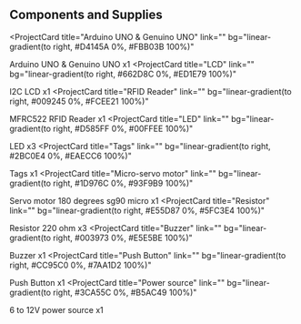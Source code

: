 ## Components and Supplies

<ProjectCard
  title="Arduino UNO & Genuino UNO"
  link=""
  bg="linear-gradient(to right, #D4145A 0%, #FBB03B 100%)"
>
  Arduino UNO & Genuino UNO x1
</ProjectCard>
<ProjectCard
  title="LCD"
  link=""
  bg="linear-gradient(to right, #662D8C 0%, #ED1E79 100%)"
>
  I2C LCD x1
</ProjectCard>
<ProjectCard
  title="RFID Reader"
  link=""
  bg="linear-gradient(to right, #009245 0%, #FCEE21 100%)"
>
  MFRC522 RFID Reader x1
</ProjectCard>
<ProjectCard
  title="LED"
  link=""
  bg="linear-gradient(to right, #D585FF 0%, #00FFEE 100%)"
>
  LED x3
</ProjectCard>
<ProjectCard
  title="Tags"
  link=""
  bg="linear-gradient(to right, #2BC0E4 0%, #EAECC6 100%)"
>
  Tags x1
</ProjectCard>
<ProjectCard
  title="Micro-servo motor"
  link=""
  bg="linear-gradient(to right, #1D976C 0%, #93F9B9 100%)"
>
  Servo motor 180 degrees sg90 micro x1
</ProjectCard>
<ProjectCard
  title="Resistor"
  link=""
  bg="linear-gradient(to right, #E55D87 0%, #5FC3E4 100%)"
>
  Resistor 220 ohm x3
</ProjectCard>
<ProjectCard
  title="Buzzer"
  link=""
  bg="linear-gradient(to right, #003973 0%, #E5E5BE 100%)"
>
  Buzzer x1
</ProjectCard>
<ProjectCard
  title="Push Button"
  link=""
  bg="linear-gradient(to right, #CC95C0 0%, #7AA1D2 100%)"
>
  Push Button x1
</ProjectCard>
<ProjectCard
  title="Power source"
  link=""
  bg="linear-gradient(to right, #3CA55C 0%, #B5AC49 100%)"
>
  6 to 12V power source x1
</ProjectCard>
